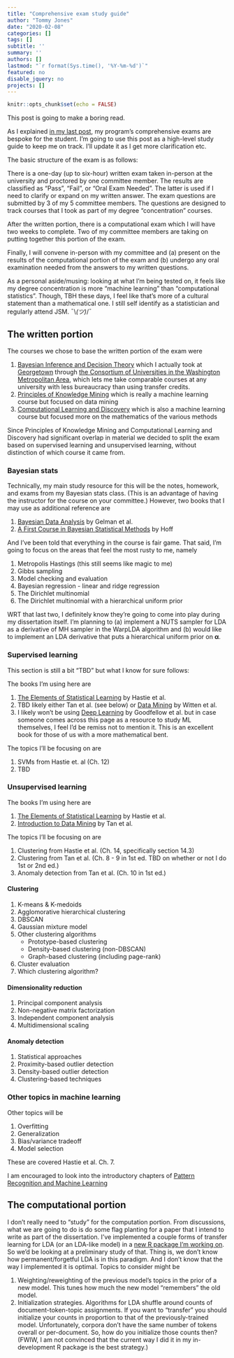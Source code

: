 ```yaml
---
title: "Comprehensive exam study guide"
author: "Tommy Jones"
date: "2020-02-08"
categories: []
tags: []
subtitle: ''
summary: ''
authors: []
lastmod: "`r format(Sys.time(), '%Y-%m-%d')`"
featured: no
disable_jquery: no
projects: []
---
```


```r
knitr::opts_chunk$set(echo = FALSE)
```

This post is going to make a boring read. 

As I explained [in my last post](https://www.jonesingfordata.com/post/2020-02-08-blogging-through-my-phd/), my program's comprehensive exams are bespoke for the student. 
I'm going to use this post as a high-level study guide to keep me on track. 
I'll update it as I get more clarification etc.

The basic structure of the exam is as follows: 

There is a one-day (up to six-hour) written exam taken in-person at the university and proctored by one committee member. 
The results are classified as "Pass", "Fail", or "Oral Exam Needed".
The latter is used if I need to clarify or expand on my written answer.
The exam questions are submitted by 3 of my 5 committee members. 
The questions are designed to track courses that I took as part of my degree "concentration" courses.

After the written portion, there is a computational exam which I will have two weeks to complete. 
Two of my committee members are taking on putting together this portion of the exam.

Finally, I will convene in-person with my committee and (a) present on the results of the computational portion of the exam and (b) undergo any oral examination needed from the answers to my written questions.

As a personal aside/musing: looking at what I'm being tested on, it feels like my degree concentration is more "machine learning" than "computational statistics". Though, TBH these days, I feel like that's more of a cultural statement than a mathematical one. I still self identify as a statistician and regularly attend JSM.  ¯\\_(ツ)_/¯ 

## The written portion

The courses we chose to base the written portion of the exam were

1. [Bayesian Inference and Decision Theory](http://seor.vse.gmu.edu/~klaskey/SYST664/SYST664.html) which I actually took at [Georgetown](https://myaccess.georgetown.edu/pls/bninbp/bwckctlg.p_disp_course_detail?cat_term_in=201810&subj_code_in=MATH&crse_numb_in=640) through [the Consortium of Universities in the Washington Metropolitan Area](https://www.consortium.org/), which lets me take comparable courses at any university with less bureaucracy than using transfer credits.
2. [Principles of Knowledge Mining](https://patriotweb.gmu.edu:9977/pls/prod/bwckctlg.p_disp_course_detail?cat_term_in=201670&subj_code_in=CSI&crse_numb_in=777) which is really a machine learning course but focused on data mining
3. [Computational Learning and Discovery](http://math.gmu.edu/syllabi/F17/689-001-Griva.pdf) which is also a machine learning course but focused more on the mathematics of the various methods

Since Principles of Knowledge Mining and Computational Learning and Discovery had significant overlap in material we decided to split the exam based on supervised learning and unsupervised learning, without distinction of which course it came from.

### Bayesian stats

Technically, my main study resource for this will be the notes, homework, and exams from my Bayesian stats class. (This is an advantage of having the instructor for the course on your committee.) However, two books that I may use as additional reference are

1. [Bayesian Data Analysis](http://www.stat.columbia.edu/~gelman/book/) by Gelman et al.
2. [A First Course in Bayesian Statistical Methods](https://link.springer.com/book/10.1007/978-0-387-92407-6) by Hoff

And I've been told that everything in the course is fair game. That said, I'm going to focus on the areas that feel the most rusty to me, namely

1. Metropolis Hastings (this still seems like magic to me)
2. Gibbs sampling
3. Model checking and evaluation
4. Bayesian regression - linear and ridge regression
5. The Dirichlet multinomial
6. The Dirichlet multinomial with a hierarchical uniform prior

WRT that last two, I definitely know they're going to come into play during my dissertation itself.
I'm planning to (a) implement a NUTS sampler for LDA as a derivative of MH sampler in the WarpLDA algorithm and (b) would like to implement an LDA derivative that puts a hierarchical uniform prior on $\boldsymbol\alpha$.

### Supervised learning

This section is still a bit "TBD" but what I know for sure follows:

The books I'm using here are

1. [The Elements of Statistical Learning](https://web.stanford.edu/~hastie/Papers/ESLII.pdf) by Hastie et al.
2. TBD likely either Tan et al. (see below) or [Data Mining](https://www.cs.waikato.ac.nz/ml/weka/book.html) by Witten et al.
3. I likely won't be using [Deep Learning](https://www.deeplearningbook.org/) by Goodfellow et al. but in case someone comes across this page as a resource to study ML themselves, I feel I'd be remiss not to mention it. This is an excellent book for those of us with a more mathematical bent.

The topics I'll be focusing on are

1. SVMs from Hastie et. al (Ch. 12)
2. TBD

### Unsupervised learning

The books I'm using here are

1. [The Elements of Statistical Learning](https://web.stanford.edu/~hastie/Papers/ESLII.pdf) by Hastie et al.
2. [Introduction to Data Mining](https://www-users.cs.umn.edu/~kumar001/dmbook/index.php) by Tan et al.

The topics I'll be focusing on are 

1. Clustering from Hastie et al. (Ch. 14, specifically section 14.3)
2. Clustering from Tan et al. (Ch. 8 - 9 in 1st ed. TBD on whether or not I do 1st or 2nd ed.)
3. Anomaly detection from Tan et al. (Ch. 10 in 1st ed.)

#### Clustering

1. K-means & K-medoids
2. Agglomorative hierarchical clustering
3. DBSCAN
4. Gaussian mixture model
5. Other clustering algorithms
   - Prototype-based clustering
   - Density-based clustering (non-DBSCAN)
   - Graph-based clustering (including page-rank)
6. Cluster evaluation
7. Which clustering algorithm?

#### Dimensionality reduction

1. Principal component analysis
2. Non-negative matrix factorization
3. Independent component analysis
4. Multidimensional scaling

#### Anomaly detection

1. Statistical approaches
2. Proximity-based outlier detection
3. Density-based outlier detection
4. Clustering-based techniques

### Other topics in machine learning

Other topics will be 

1. Overfitting
2. Generalization
3. Bias/variance tradeoff
4. Model selection

These are covered Hastie et al. Ch. 7.

I am encouraged to look into the introductory chapters of [Pattern Recognition and Machine Learning](http://users.isr.ist.utl.pt/~wurmd/Livros/school/Bishop%20-%20Pattern%20Recognition%20And%20Machine%20Learning%20-%20Springer%20%202006.pdf)

## The computational portion

I don't really need to "study" for the computation portion. 
From discussions, what we are going to do is do some flag planting for a paper that I intend to write as part of the dissertation.
I've implemented a couple forms of transfer learning for LDA (or an LDA-like model) in a [new R package I'm working on](https://github.com/tommyjones/tidylda).
So we'd be looking at a preliminary study of that. 
Thing is, we don't know how permanent/forgetful LDA is in this paradigm.
And I don't know that the way I implemented it is optimal.
Topics to consider might be

1. Weighting/reweighting of the previous model's topics in the prior of a new model. 
   This tunes how much the new model "remembers" the old model.
2. Initialization strategies. 
   Algorithms for LDA shuffle around counts of document-token-topic assignments. If you want to "transfer" you should initialize your counts in proportion to that of the previously-trained model. Unfortunately, corpora don't have the same number of tokens overall or per-document. So, how do you initialize those counts then? (FWIW, I am not convinced that the current way I did it in my in-development R package is the best strategy.)

